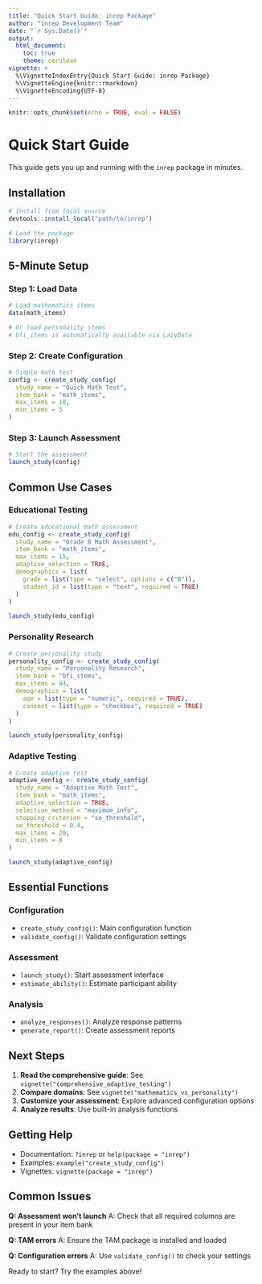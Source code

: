 ```yaml
---
title: "Quick Start Guide: inrep Package"
author: "inrep Development Team"
date: "`r Sys.Date()`"
output: 
  html_document:
    toc: true
    theme: cerulean
vignette: >
  %\VignetteIndexEntry{Quick Start Guide: inrep Package}
  %\VignetteEngine{knitr::rmarkdown}
  %\VignetteEncoding{UTF-8}
---
```


```r
knitr::opts_chunk$set(echo = TRUE, eval = FALSE)
```

# Quick Start Guide

This guide gets you up and running with the `inrep` package in minutes.

## Installation

```r
# Install from local source
devtools::install_local("path/to/inrep")

# Load the package
library(inrep)
```

## 5-Minute Setup

### Step 1: Load Data

```r
# Load mathematics items
data(math_items)

# Or load personality items
# bfi_items is automatically available via LazyData
```

### Step 2: Create Configuration

```r
# Simple math test
config <- create_study_config(
  study_name = "Quick Math Test",
  item_bank = "math_items",
  max_items = 10,
  min_items = 5
)
```

### Step 3: Launch Assessment

```r
# Start the assessment
launch_study(config)
```

## Common Use Cases

### Educational Testing

```r
# Create educational math assessment
edu_config <- create_study_config(
  study_name = "Grade 8 Math Assessment",
  item_bank = "math_items",
  max_items = 15,
  adaptive_selection = TRUE,
  demographics = list(
    grade = list(type = "select", options = c("8")),
    student_id = list(type = "text", required = TRUE)
  )
)

launch_study(edu_config)
```

### Personality Research

```r
# Create personality study
personality_config <- create_study_config(
  study_name = "Personality Research",
  item_bank = "bfi_items",
  max_items = 44,
  demographics = list(
    age = list(type = "numeric", required = TRUE),
    consent = list(type = "checkbox", required = TRUE)
  )
)

launch_study(personality_config)
```

### Adaptive Testing

```r
# Create adaptive test
adaptive_config <- create_study_config(
  study_name = "Adaptive Math Test",
  item_bank = "math_items",
  adaptive_selection = TRUE,
  selection_method = "maximum_info",
  stopping_criterion = "se_threshold",
  se_threshold = 0.4,
  max_items = 20,
  min_items = 8
)

launch_study(adaptive_config)
```

## Essential Functions

### Configuration
- `create_study_config()`: Main configuration function
- `validate_config()`: Validate configuration settings

### Assessment
- `launch_study()`: Start assessment interface
- `estimate_ability()`: Estimate participant ability

### Analysis
- `analyze_responses()`: Analyze response patterns
- `generate_report()`: Create assessment reports

## Next Steps

1. **Read the comprehensive guide**: See `vignette("comprehensive_adaptive_testing")`
2. **Compare domains**: See `vignette("mathematics_vs_personality")`
3. **Customize your assessment**: Explore advanced configuration options
4. **Analyze results**: Use built-in analysis functions

## Getting Help

- Documentation: `?inrep` or `help(package = "inrep")`
- Examples: `example("create_study_config")`
- Vignettes: `vignette(package = "inrep")`

## Common Issues

**Q: Assessment won't launch**
A: Check that all required columns are present in your item bank

**Q: TAM errors**
A: Ensure the TAM package is installed and loaded

**Q: Configuration errors**
A: Use `validate_config()` to check your settings

Ready to start? Try the examples above!
